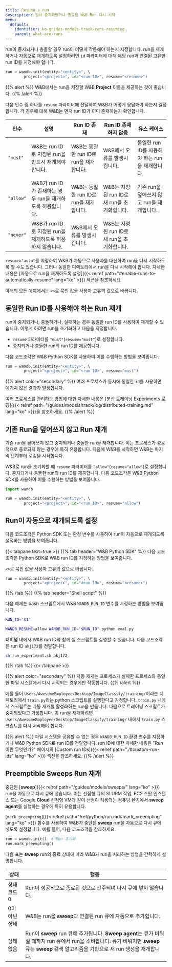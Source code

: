 ```yaml
---
title: Resume a run
description: 일시 중지되었거나 종료된 W&B Run 다시 시작
menu:
  default:
    identifier: ko-guides-models-track-runs-resuming
    parent: what-are-runs
---
```


run이 중지되거나 충돌할 경우 run이 어떻게 작동해야 하는지 지정합니다. run을 재개하거나 자동으로 재개하도록 설정하려면 `id` 파라미터에 대해 해당 run과 연결된 고유한 run ID를 지정해야 합니다.

```python
run = wandb.init(entity="<entity>", \ 
        project="<project>", id="<run ID>", resume="<resume>")
```

{{% alert %}}
W&B에서는 run을 저장할 W&B **Project** 이름을 제공하는 것이 좋습니다.
{{% /alert %}}

다음 인수 중 하나를 `resume` 파라미터에 전달하여 W&B가 어떻게 응답해야 하는지 결정합니다. 각 경우에 대해 W&B는 먼저 run ID가 이미 존재하는지 확인합니다.

|인수 | 설명 | Run ID 존재| Run ID 존재하지 않음 | 유스 케이스 |
| --- | --- | -- | --| -- |
| `"must"` | W&B는 run ID로 지정된 run을 반드시 재개해야 합니다. | W&B는 동일한 run ID로 run을 재개합니다. | W&B에서 오류를 발생시킵니다. | 동일한 run ID를 사용해야 하는 run을 재개합니다.  |
| `"allow"`| W&B가 run ID가 존재하는 경우 run을 재개하도록 허용합니다. | W&B는 동일한 run ID로 run을 재개합니다. | W&B는 지정된 run ID로 새 run을 초기화합니다. | 기존 run을 덮어쓰지 않고 run을 재개합니다. |
| `"never"`| W&B가 run ID로 지정된 run을 재개하도록 허용하지 않습니다. | W&B에서 오류를 발생시킵니다. | W&B는 지정된 run ID로 새 run을 초기화합니다. | |

`resume="auto"`를 지정하여 W&B가 자동으로 사용자를 대신하여 run을 다시 시작하도록 할 수도 있습니다. 그러나 동일한 디렉토리에서 run을 다시 시작해야 합니다. 자세한 내용은 [자동으로 run을 재개하도록 설정]({{< relref path="#enable-runs-to-automatically-resume" lang="ko" >}}) 섹션을 참조하세요.

아래의 모든 예제에서는 `<>`로 묶인 값을 사용자 고유의 값으로 바꿉니다.

## 동일한 Run ID를 사용해야 하는 Run 재개
run이 중지되거나, 충돌하거나, 실패하는 경우 동일한 run ID를 사용하여 재개할 수 있습니다. 이렇게 하려면 run을 초기화하고 다음을 지정합니다.

* `resume` 파라미터를 `"must"`(`resume="must"`)로 설정합니다.
* 중지되거나 충돌한 run의 run ID를 제공합니다.

다음 코드조각은 W&B Python SDK를 사용하여 이를 수행하는 방법을 보여줍니다.

```python
run = wandb.init(entity="<entity>", \ 
        project="<project>", id="<run ID>", resume="must")
```

{{% alert color="secondary" %}}
여러 프로세스가 동시에 동일한 `id`를 사용하면 예기치 않은 결과가 발생합니다.

여러 프로세스를 관리하는 방법에 대한 자세한 내용은 [분산 트레이닝 Experiments 로깅]({{< relref path="/guides/models/track/log/distributed-training.md" lang="ko" >}})을 참조하세요.
{{% /alert %}}

## 기존 Run을 덮어쓰지 않고 Run 재개
기존 run을 덮어쓰지 않고 중지되거나 충돌한 run을 재개합니다. 이는 프로세스가 성공적으로 종료되지 않는 경우에 특히 유용합니다. 다음에 W&B를 시작하면 W&B는 마지막 단계부터 로깅을 시작합니다.

W&B로 run을 초기화할 때 `resume` 파라미터를 `"allow"`(`resume="allow"`)로 설정합니다. 중지되거나 충돌한 run의 run ID를 제공합니다. 다음 코드조각은 W&B Python SDK를 사용하여 이를 수행하는 방법을 보여줍니다.

```python
import wandb

run = wandb.init(entity="<entity>", \ 
        project="<project>", id="<run ID>", resume="allow")
```

## Run이 자동으로 재개되도록 설정
다음 코드조각은 Python SDK 또는 환경 변수를 사용하여 run이 자동으로 재개되도록 설정하는 방법을 보여줍니다.

{{< tabpane text=true >}}
  {{% tab header="W&B Python SDK" %}}
다음 코드조각은 Python SDK로 W&B run ID를 지정하는 방법을 보여줍니다.

`<>`로 묶인 값을 사용자 고유의 값으로 바꿉니다.

```python
run = wandb.init(entity="<entity>", \ 
        project="<project>", id="<run ID>", resume="<resume>")
```
  {{% /tab %}}
  {{% tab header="Shell script" %}}

다음 예제는 bash 스크립트에서 W&B `WANDB_RUN_ID` 변수를 지정하는 방법을 보여줍니다.

```bash title="run_experiment.sh"
RUN_ID="$1"

WANDB_RESUME=allow WANDB_RUN_ID="$RUN_ID" python eval.py
```
**터미널** 내에서 W&B run ID와 함께 셸 스크립트를 실행할 수 있습니다. 다음 코드조각은 run ID `akj172`를 전달합니다.

```bash
sh run_experiment.sh akj172 
```

{{% /tab %}}
{{< /tabpane >}}

{{% alert color="secondary" %}}
자동 재개는 프로세스가 실패한 프로세스와 동일한 파일 시스템에서 다시 시작되는 경우에만 작동합니다.
{{% /alert %}}

예를 들어 `Users/AwesomeEmployee/Desktop/ImageClassify/training/`이라는 디렉토리에서 `train.py`라는 python 스크립트를 실행한다고 가정합니다. `train.py` 내에서 스크립트는 자동 재개를 활성화하는 run을 만듭니다. 다음으로 트레이닝 스크립트가 중지되었다고 가정합니다. 이 run을 재개하려면 `Users/AwesomeEmployee/Desktop/ImageClassify/training/` 내에서 `train.py` 스크립트를 다시 시작해야 합니다.

{{% alert %}}
파일 시스템을 공유할 수 없는 경우 `WANDB_RUN_ID` 환경 변수를 지정하거나 W&B Python SDK로 run ID를 전달합니다. run ID에 대한 자세한 내용은 "Run이란 무엇인가?" 페이지의 [Custom run IDs]({{< relref path="./#custom-run-ids" lang="ko" >}}) 섹션을 참조하세요.
{{% /alert %}}

## Preemptible Sweeps Run 재개
중단된 [**sweep**]({{< relref path="/guides/models/sweeps/" lang="ko" >}}) run을 자동으로 다시 큐에 넣습니다. 이는 선점형 큐의 SLURM 작업, EC2 스팟 인스턴스 또는 Google **Cloud** 선점형 VM과 같이 선점이 적용되는 컴퓨팅 환경에서 **sweep agent**를 실행하는 경우에 특히 유용합니다.

[`mark_preempting`]({{< relref path="/ref/python/run.md#mark_preempting" lang="ko" >}}) 함수를 사용하여 W&B가 중단된 **sweep** run을 자동으로 다시 큐에 넣도록 설정합니다. 예를 들어, 다음 코드조각을 참조하세요.

```python
run = wandb.init()  # Run 초기화
run.mark_preempting()
```

다음 표는 **sweep** run의 종료 상태에 따라 W&B가 run을 처리하는 방법을 간략하게 설명합니다.

|상태| 행동 |
|------| ---------|
|상태 코드 0| Run이 성공적으로 종료된 것으로 간주되며 다시 큐에 넣지 않습니다.  |
|0이 아닌 상태| W&B는 run을 **sweep**과 연결된 run 큐에 자동으로 추가합니다.|
|상태 없음| Run이 **sweep** run 큐에 추가됩니다. **Sweep agent**는 큐가 비워질 때까지 run 큐에서 run을 소비합니다. 큐가 비워지면 **sweep** 큐는 **sweep** 검색 알고리즘을 기반으로 새 run 생성을 재개합니다.|
